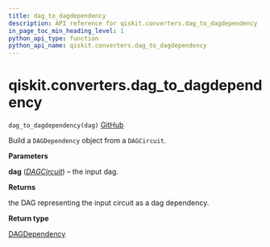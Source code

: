 ```yaml
---
title: dag_to_dagdependency
description: API reference for qiskit.converters.dag_to_dagdependency
in_page_toc_min_heading_level: 1
python_api_type: function
python_api_name: qiskit.converters.dag_to_dagdependency
---
```


# qiskit.converters.dag\_to\_dagdependency

<span id="qiskit.converters.dag_to_dagdependency" />

`dag_to_dagdependency(dag)` [GitHub](https://github.com/qiskit/qiskit/tree/stable/0.17/qiskit/converters/dag_to_dagdependency.py "view source code")

Build a `DAGDependency` object from a `DAGCircuit`.

**Parameters**

**dag** ([*DAGCircuit*](qiskit.dagcircuit.DAGCircuit "qiskit.dagcircuit.DAGCircuit")) – the input dag.

**Returns**

the DAG representing the input circuit as a dag dependency.

**Return type**

[DAGDependency](qiskit.dagcircuit.DAGDependency "qiskit.dagcircuit.DAGDependency")

